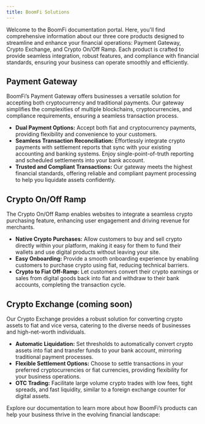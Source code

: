 ```yaml
---
title: BoomFi Solutions
---
```


Welcome to the BoomFi documentation portal. Here, you'll find comprehensive information about our three core products designed to streamline and enhance your financial operations: Payment Gateway, Crypto Exchange, and Crypto On/Off Ramp. Each product is crafted to provide seamless integration, robust features, and compliance with financial standards, ensuring your business can operate smoothly and efficiently.

## Payment Gateway

BoomFi’s Payment Gateway offers businesses a versatile solution for accepting both cryptocurrency and traditional payments. Our gateway simplifies the complexities of multiple blockchains, cryptocurrencies, and compliance requirements, ensuring a seamless transaction process.

- **Dual Payment Options:** Accept both fiat and cryptocurrency payments, providing flexibility and convenience to your customers.
- **Seamless Transaction Reconciliation:** Effortlessly integrate crypto payments with settlement reports that sync with your existing accounting and banking systems. Enjoy single-point-of-truth reporting and scheduled settlements into your bank account.
- **Trusted and Compliant Transactions:** Our gateway meets the highest financial standards, offering reliable and compliant payment processing to help you liquidate assets confidently.

## Crypto On/Off Ramp

The Crypto On/Off Ramp enables websites to integrate a seamless crypto purchasing feature, enhancing user engagement and driving revenue for merchants.

- **Native Crypto Purchases:** Allow customers to buy and sell crypto directly within your platform, making it easy for them to fund their wallets and use digital products without leaving your site.
- **Easy Onboarding:** Provide a smooth onboarding experience by enabling customers to purchase crypto using fiat, reducing technical barriers.
- **Crypto to Fiat Off-Ramp:** Let customers convert their crypto earnings or sales from digital goods back into fiat and withdraw to their bank accounts, completing the transaction cycle.

## Crypto Exchange (coming soon)

Our Crypto Exchange provides a robust solution for converting crypto assets to fiat and vice versa, catering to the diverse needs of businesses and high-net-worth individuals.

- **Automatic Liquidation:** Set thresholds to automatically convert crypto assets into fiat and transfer funds to your bank account, mirroring traditional payment processes.
- **Flexible Settlement Options:** Choose to settle transactions in your preferred cryptocurrencies or fiat currencies, providing flexibility for your business operations.
- **OTC Trading:** Facilitate large volume crypto trades with low fees, tight spreads, and fast liquidity, similar to a foreign exchange counter for digital assets.

Explore our documentation to learn more about how BoomFi’s products can help your business thrive in the evolving financial landscape: